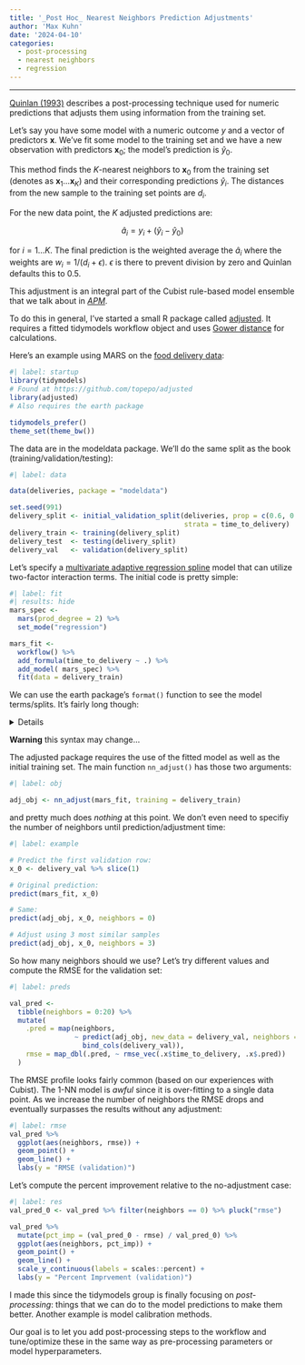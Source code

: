 ```yaml
---
title: '_Post Hoc_ Nearest Neighbors Prediction Adjustments'
author: 'Max Kuhn'
date: '2024-04-10'
categories:
  - post-processing
  - nearest neighbors
  - regression
---
```


<hr>
 
[Quinlan (1993)](https://scholar.google.com/scholar?hl=en&as_sdt=0%2C7&q=Combining+instance-based+and+model-based+learning&btnG=) describes a post-processing technique used for numeric predictions that adjusts them using information from the training set. 

Let's say you have some model with a numeric outcome $y$ and a vector of predictors $\boldsymbol{x}$. We've fit some model to the training set and we have a new observation with predictors $\boldsymbol{x}_0$; the model's prediction is $\widehat{y}_0$.

This method finds the $K$-nearest neighbors to $\boldsymbol{x}_0$ from the training set (denotes as $\boldsymbol{x}_1\ldots \boldsymbol{x}_K$) and their corresponding predictions $\widehat{y}_i$. The distances from the new sample to the training set points are $d_i$.

For the new data point, the $K$ adjusted predictions are: 

$$
\widehat{a}_i = y_i + (\widehat{y}_i - \widehat{y}_0)
$$

for $i=1\ldots K$.  The final prediction is the weighted average the $\widehat{a}_i$ where the weights are $w_i = 1 / (d_i + \epsilon)$. $\epsilon$ is there to prevent division by zero and Quinlan defaults this to 0.5. 

This adjustment is an integral part of the Cubist rule-based model ensemble that we talk about in [_APM_](http://appliedpredictivemodeling.com/). 

To do this in general, I've started a small R package called [adjusted](https://topepo.github.io/adjusted/). It requires a fitted tidymodels workflow object and uses [Gower distance](https://scholar.google.com/scholar?hl=en&as_sdt=0%2C7&q=Some+distance+properties+of+latent+root+and+vector+methods+used+in+multivariate+analysis&btnG=) for calculations. 


Here's an example using MARS on the [food delivery data](https://aml4td.org/chapters/whole-game.html#sec-delivery-times):

```r
#| label: startup
library(tidymodels)
# Found at https://github.com/topepo/adjusted
library(adjusted)
# Also requires the earth package

tidymodels_prefer()
theme_set(theme_bw())
```

The data are in the modeldata package. We'll do the same split as the book (training/validation/testing): 

```r
#| label: data

data(deliveries, package = "modeldata")

set.seed(991)
delivery_split <- initial_validation_split(deliveries, prop = c(0.6, 0.2),
                                           strata = time_to_delivery)
delivery_train <- training(delivery_split)
delivery_test  <- testing(delivery_split)
delivery_val   <- validation(delivery_split)
```

Let's specify a [multivariate adaptive regression spline](https://scholar.google.com/scholar?hl=en&as_sdt=0%2C7&q=%22multivariate+adaptive+regression+spline%22+Friedman&btnG=) model that can utilize two-factor interaction terms. The initial code is pretty simple: 

```r
#| label: fit
#| results: hide
mars_spec <-  
  mars(prod_degree = 2) %>% 
  set_mode("regression")

mars_fit <- 
  workflow() %>% 
  add_formula(time_to_delivery ~ .) %>% 
  add_model( mars_spec) %>% 
  fit(data = delivery_train)
```

We can use the earth package's `format()` function to see the model terms/splits. It's fairly long though: 

<details>

```r
#| label: eqn
mars_fit %>%
  extract_fit_engine() %>% 
  format(digits = 3) %>% 
  cat()
```

</details>

**Warning** this syntax may change...

The adjusted package requires the use of the fitted model as well as the initial training set. The main function `nn_adjust()` has those two arguments: 

```r
#| label: obj

adj_obj <- nn_adjust(mars_fit, training = delivery_train)
```

and pretty much does _nothing_ at this point. We don't even need to specifiy the number of neighbors until prediction/adjustment time: 

```r
#| label: example

# Predict the first validation row: 
x_0 <- delivery_val %>% slice(1)

# Original prediction:
predict(mars_fit, x_0)

# Same:
predict(adj_obj, x_0, neighbors = 0)

# Adjust using 3 most similar samples
predict(adj_obj, x_0, neighbors = 3)
```

So how many neighbors should we use? Let's try different values and compute the RMSE for the validation set: 

```r
#| label: preds

val_pred <- 
  tibble(neighbors = 0:20) %>% 
  mutate(
    .pred = map(neighbors, 
                ~ predict(adj_obj, new_data = delivery_val, neighbors = .x) %>%
                  bind_cols(delivery_val)),
    rmse = map_dbl(.pred, ~ rmse_vec(.x$time_to_delivery, .x$.pred))
  )
```

The RMSE profile looks fairly common (based on our experiences with Cubist). The 1-NN model is _awful_ since it is over-fitting to a single data point. As we increase the number of neighbors the RMSE drops and eventually surpasses the results without any adjustment: 

```r
#| label: rmse
val_pred %>% 
  ggplot(aes(neighbors, rmse)) +
  geom_point() + 
  geom_line() +
  labs(y = "RMSE (validation)")
```

Let's compute the percent improvement relative to the no-adjustment case: 

```r
#| label: res
val_pred_0 <- val_pred %>% filter(neighbors == 0) %>% pluck("rmse")

val_pred %>% 
  mutate(pct_imp = (val_pred_0 - rmse) / val_pred_0) %>% 
  ggplot(aes(neighbors, pct_imp)) +
  geom_point() + 
  geom_line() + 
  scale_y_continuous(labels = scales::percent) +
  labs(y = "Percent Imprvement (validation)")
```

I made this since the tidymodels group is finally focusing on _post-processing_: things that we can do to the model predictions to make them better. Another example is model calibration methods. 

Our goal is to let you add post-processing steps to the workflow and tune/optimize these in the same way as pre-processing parameters or model hyperparameters. 
